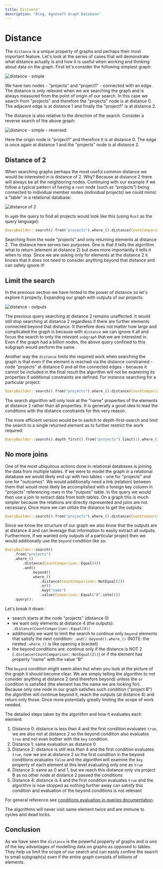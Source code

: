 ```yaml
---
title: Distance"
description: "Blog, Agnesoft Graph Database"
---
```



# Distance

The `distance` is a unique property of graphs and perhaps their most important feature. Let's look at the series of cases that will demonstrate what distance actually is and how it is useful when working and thinking about data on the graph. First let's consider the following simplest graph:

![distance - simple](/images/distance_simple.png)

We have two nodes - "projects" and "project1" - connected with an edge. The distance is only relevant when we are searching the graph and is always measured from the point of origin of our search. In this case we search from "projects" and therefore the "projects" node is at distance 0. The adjacent edge is at distance 1 and finally the "project1" is at distance 2.

The distance is also relative to the direction of the search. Consider a reverse search of the above graph:

![distance - simple - reversed](/images/distance_simple_reversed.png)

Here the origin node is "project1" and therefore it is at distance 0. The edge is once again at distance 1 and the "projects" node is at distance 2.

## Distance of 2

When searching graphs perhaps the most useful common distance we would be interested in is distance of 2. Why? Because at distance 2 there will always be all the neighboring nodes. Continuing with our example if we follow a typical pattern of having a `root` node (such as "projects") being connected to individual member nodes (individual projects) we could mimic a "table" in a relational database:

![distance of 2](/images/distance_2.png)

In `agdb` the query to find all projects would look like this (using `Rust` as the query language):

```rust
QueryBuilder::search().from("projects").where_().distance(CountComparison::Equal(2)).query();
```

Searching from the node "projects" and only returning elements at distance 2. The distance here serves two purposes. One is that it tells the algorithm what to return (element at distance 2) but even more importantly it tells it when to stop. Since we are asking only for elements at the distance 2 it knows that it does not need to consider anything beyond that distance and can safely ignore it!

## Limit the search

In the previous section we have hinted to the power of distance so let's explore it properly. Expanding our graph with outputs of our projects: 

![distance - outputs](/images/distance_outputs.png)

The previous query searching at distance 2 remains unaffected. It would still stop searching at distance 2 regardless if there are further elements connected beyond that distance. It therefore does not matter how large and complicated the graph is because with `distance` we can ignore it all and focus the search to only the relevant `subgraph` that we are interested in. Even if the graph had a billion nodes, the above query confined to this subgraph would perform the same.

Another way the `distance` limits the required work when searching the graph is that even if the element is reached via the distance constrained - node "projects" at distance 0 and all the connected edges - because it cannot be included in the final result the algorithm will not be examining its properties if additional constraints are defined. For instance searching for a particular project:

```rust
QueryBuilder::search().from("projects").where_().distance(CountComparison::Equal(2)).and().key("name").value(Comparison::Equal("project1".into())).query();
```

The search algorithm will only look at the "name" properties of the elements at distance 2 rather than all properties. It is generally a good idea to lead the conditions with the distance constraints for this very reason.

The more efficient version would be to switch to depth-first-search and limit the search to a single returned element as to further restrict the work required:

```rust
QueryBuilder::search().depth_first().from("projects").limit(1).where_().distance(CountComparison::Equal(2)).and().key("name").value(Comparison::Equal("project1".into())).query();
```

## No more joins

One of the most ubiquitous actions done in relational databases is joining the data from multiple tables. If we were to model the graph in a relational database we would likely end up with two tables - one for "projects" and one for "outcomes". We would additionally need a link (relation) between them that would most likely be accomplished with a foreign key column in "projects" referencing rows in the "outputs" table. In the query we would then use a join to extract data from both tables. On a graph this is much simpler because the relations are directly represented and joins are not necessary. Once more we can utilize the distance to get the outputs:

```rust
QueryBuilder::search().from("projects").where_().distance(CountComparison::Equal(4)).query();
```

Since we know the structure of our graph we also know that the outputs are at distance 4 and can leverage that information to easily extract all outputs. Furthermore, if we wanted only outputs of a particular project then we would additionally use the `beyond` condition like so:

```rust
QueryBuilder::search()
    .from("projects")
    .where_()
        .distance(CountComparison::Equal(4))
        .and()
            .beyond()
            .where_()
                .distance(CountComparison::NotEqual(2))
                .or()
                .key("name")
                .value(Comparison::Equal("B".into()))
    .query();
```

Let's break it down:

- search starts at the node "projects" (distance 0)
- we want only elements at distance 4 (the outputs): `.distance(CountComparison::Equal(4))`
- additionally we want to limit the search to continue only `beyond` elements that satisfy the next condition: `.and().beyond().where_()` (NOTE: the nested `.where_()` is like opening a bracket)
- the beyond conditions are: continue only if the distance is NOT 2 (`.distance(CountComparison::NotEqual(2))`) or if the element has property "name" with the value "B"

The `beyond` condition might seem alien but when you look at the picture of the graph it should become clear. We are simply telling the algorithm to not consider anything at distance 2 (and therefore beyond) unless the `or` condition is satisfied (the element has the name we are looking for). Because only one node in our graph satisfies such condition ("project B") the algorithm will continue beyond it, reach the outputs (at distance 4) and return only those. Once more potentially greatly limiting the scope of work needed.

The detailed steps taken by the algorithm and how it evaluates each element:

1. Distance 0: distance is less than 4 and the first condition evaluates `true`, we are also not at distance 2 so the beyond condition also evaluates `true` and not even bother with the `key` condition.
2. Distance 1: same evaluation as distance 0
3. Distance 2: distance is still less than 4 and the first condition evaluates `true`, now we are at distance 2 so the first condition in the beyond conditions evaluates `false` and the algorithm will examine the `key` property of each element at this level evaluating only one as `true`
4. Distance 3: same as 0 and 1, but we reach this distance only via project B as no other node at distance 2 passed the conditions
5. Distance 4: distance is 4 and the first condition evaluates `true` and the algorithm is now stopped as nothing further away can satisfy this condition and evaluation of the beyond conditions is not relevant

For general reference see [conditions evaluation in queries documentation](/docs/references/queries#truth-tables).

<Callout>
    The algorithms will never visit same element twice and are immune to cycles and dead locks.
</Callout>

## Conclusion

As we have seen the `distance` is the powerful property of graphs and is one of the key advantages of modelling data on graphs as opposed to tables. They help us limit the scope of our search and can easily confine the search to small subgraph(s) even if the entire graph consists of billions of elements.
